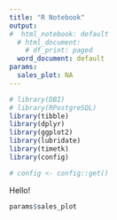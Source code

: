 ```yaml
---
title: "R Notebook"
output:
#  html_notebook: default
  # html_document:
    # df_print: paged
  word_document: default
params:
  sales_plot: NA
---
```


```r
# library(DBI)
# library(RPostgreSQL)
library(tibble)
library(dplyr)
library(ggplot2)
library(lubridate)
library(timetk)
library(config)

# config <- config::get()
```

Hello!

```r
params$sales_plot
```